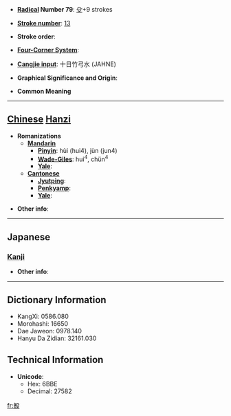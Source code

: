 * '''[[Wiktionary:Chinese radical index| Radical]] Number 79''': [[Wiktionary:Chinese radical index 殳|殳]]+9 strokes

* '''[[Wiktionary:Chinese total strokes index|Stroke number]]''': [[Wiktionary:Chinese total strokes index 13|13]]

* '''Stroke order''': 

* '''[[Wiktionary:Chinese four corner index|Four-Corner System]]''': 

* '''[[Wiktionary:Chinese Cangjie index|Cangjie input]]''': 十日竹弓水 (JAHNE)

* '''Graphical Significance and Origin''': 

* '''Common Meaning'''

----

== [[Chinese]] [[Hanzi]] ==

* '''Romanizations'''
** '''[[Mandarin]]'''
*** '''[[Pinyin]]''': hùi (hui4), jùn (jun4)
*** '''[[Wade-Giles]]''': hui<sup>4</sup>, chün<sup>4</sup>
*** '''[[Yale]]''': 
** '''[[Cantonese]]'''
*** '''[[Jyutping]]''':
*** '''[[Penkyamp]]''': 
*** '''[[Yale]]''': 

* '''Other info''': 

----

==Japanese==
===[[Kanji]]===
{{kanji|on readings=[[しゅん]] (shun)
|kun readings=[[きずく]] (kizuku)
}}

* '''Other info''':  

----

== Dictionary Information ==

* KangXi: 0586.080
* Morohashi: 16650
* Dae Jaweon: 0978.140
* Hanyu Da Zidian: 32161.030

== Technical Information ==

* '''Unicode''':
** Hex: 6BBE
** Decimal: 27582

[[fr:殾]]